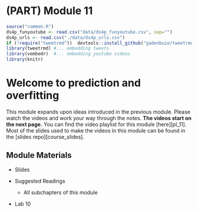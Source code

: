 # (PART) Module 11 {-}

```r
source("common.R")
ds4p_funyoutube <- read.csv("data/ds4p_funyoutube.csv", sep="")
ds4p_urls <- read.csv("./data/ds4p_urls.csv")
if (!require("tweetrmd"))  devtools::install_github("gadenbuie/tweetrmd")
library(tweetrmd) #... embedding tweets
library(vembedr)  #... embedding youtube videos
library(knitr)
```

# Welcome to prediction and overfitting

This module expands upon ideas introduced in the previous module. Please watch the videos and work your way through the notes. **The videos start on the next page.**  You can find the video playlist for this module [here][pl_11]. Most of the slides used to make the videos in this module can be found in the [slides repo][course_slides].


## Module Materials

* Slides

* Suggested Readings
  * All subchapters of this module
  
* Lab 10
